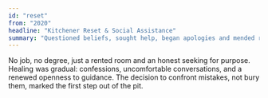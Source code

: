 ```yaml
---
id: "reset"
from: "2020"
headline: "Kitchener Reset & Social Assistance"
summary: "Questioned beliefs, sought help, began apologies and mended relationships."
---
```

No job, no degree, just a rented room and an honest seeking for purpose.
Healing was gradual: confessions, uncomfortable conversations, and a renewed openness to guidance.
The decision to confront mistakes, not bury them, marked the first step out of the pit.